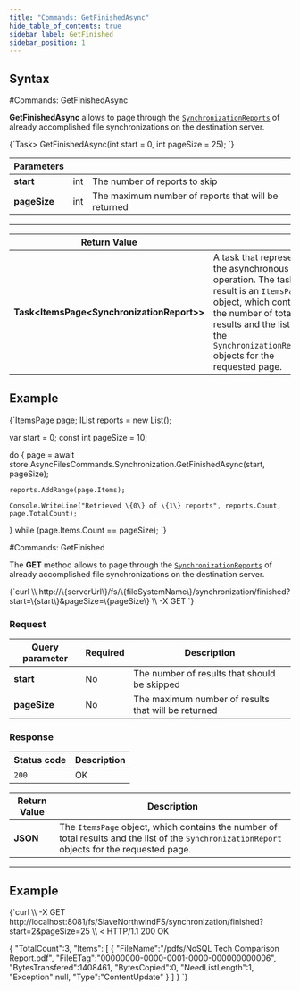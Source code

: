---
title: "Commands: GetFinishedAsync"
hide_table_of_contents: true
sidebar_label: GetFinished
sidebar_position: 1
---




## Syntax
<LanguageSwitcher supportedLanguages={supportedLanguages} />
<LanguageContent language="csharp">
#Commands: GetFinishedAsync

**GetFinishedAsync** allows to page through the [`SynchronizationReports`](../../../../../glossary/synchronization-report.mdx) of already accomplished file synchronizations on the destination server.



<TabItem value="get_finished_1" label="get_finished_1">
<CodeBlock language="csharp">
{`Task<ItemsPage<SynchronizationReport>> GetFinishedAsync(int start = 0, int pageSize = 25);
`}
</CodeBlock>
</TabItem>

| Parameters | | |
| ------------- | ------------- | ----- |
| **start** | int | The number of reports to skip |
| **pageSize** | int | The maximum number of reports that will be returned |

---

| Return Value | |
| ------------- | ------------- |
| **Task&lt;ItemsPage&lt;SynchronizationReport&gt;&gt;** | A task that represents the asynchronous operation. The task result is an `ItemsPage` object, which contains the number of total results and the list of the `SynchronizationReport` objects for the requested page. |

## Example

<TabItem value="get_finished_2" label="get_finished_2">
<CodeBlock language="csharp">
{`ItemsPage<SynchronizationReport> page;
IList<SynchronizationReport> reports = new List<SynchronizationReport>();

var start = 0;
const int pageSize = 10;

do
\{
	page = await store.AsyncFilesCommands.Synchronization.GetFinishedAsync(start, pageSize);

	reports.AddRange(page.Items);

	Console.WriteLine("Retrieved \{0\} of \{1\} reports", reports.Count, page.TotalCount);

\} while (page.Items.Count == pageSize);
`}
</CodeBlock>
</TabItem>

</LanguageContent>
<LanguageContent language="http">
#Commands: GetFinished

The **GET** method allows to page through the [`SynchronizationReports`](../../../../../glossary/synchronization-report.mdx) of already accomplished file synchronizations on the destination server.



<TabItem value="json" label="json">
<CodeBlock language="json">
{`curl \\
	http://\{serverUrl\}/fs/\{fileSystemName\}/synchronization/finished?start=\{start\}&pageSize=\{pageSize\}  \\
	-X GET
`}
</CodeBlock>
</TabItem>

### Request

| Query parameter | Required | Description |
| ------------- | -- | ---- |
| **start** | No | The number of results that should be skipped |
| **pageSize** | No | The maximum number of results that will be returned |

### Response

| Status code | Description |
| ----------- | - |
| `200` | OK |

| Return Value | Description |
| ------------- | ------------- |
| **JSON** | The `ItemsPage` object, which contains the number of total results and the list of the `SynchronizationReport` objects for the requested page. |

---

## Example

<TabItem value="json" label="json">
<CodeBlock language="json">
{`curl \\
	-X GET http://localhost:8081/fs/SlaveNorthwindFS/synchronization/finished?start=2&pageSize=25  \\
< HTTP/1.1 200 OK

\{
    "TotalCount":3,
    "Items":
    [
        \{
            "FileName":"/pdfs/NoSQL Tech Comparison Report.pdf",
            "FileETag":"00000000-0000-0001-0000-000000000006",
            "BytesTransfered":1408461,
            "BytesCopied":0,
            "NeedListLength":1,
            "Exception":null,
            "Type":"ContentUpdate"
        \}
    ]
\}
`}
</CodeBlock>
</TabItem>

</LanguageContent>

<!---

-->